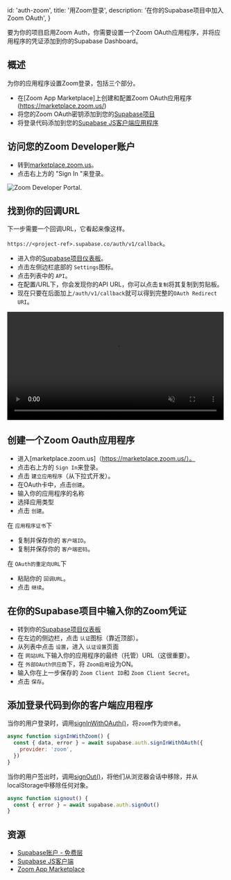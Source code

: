 
  id: 'auth-zoom',
  title: '用Zoom登录',
  description: '在你的Supabase项目中加入Zoom OAuth',
}

要为你的项目启用Zoom Auth，你需要设置一个Zoom OAuth应用程序，并将应用程序的凭证添加到你的Supabase Dashboard。

## 概述

为你的应用程序设置Zoom登录，包括三个部分。

- 在[Zoom App Marketplace]上创建和配置Zoom OAuth应用程序(https://marketplace.zoom.us/)
- 将您的Zoom OAuth密钥添加到您的[Supabase项目](https://app.supabase.com)
- 将登录代码添加到您的[Supabase JS客户端应用程序](https://github.com/supabase/supabase-js)

## 访问您的Zoom Developer账户

- 转到[marketplace.zoom.us](https://marketplace.zoom.us/)。
- 点击右上方的 "Sign In "来登录。

![Zoom Developer Portal.](/docs/img/guides/auth-zoom/zoom-portal.png)

## 找到你的回调URL

下一步需要一个回调URL，它看起来像这样。

`https://<project-ref>.supabase.co/auth/v1/callback`。

- 进入你的[Supabase项目仪表板](https://app.supabase.com)。
- 点击左侧边栏底部的 `Settings`图标。
- 点击列表中的 `API`。
- 在配置/URL下，你会发现你的API URL，你可以点击`复制`将其复制到剪贴板。
- 现在只要在后面加上`/auth/v1/callback`就可以得到完整的`OAuth Redirect URI`。

<video width="99%" muted playsInline controls="true">
  <source src="/docs/videos/api/api-url-and-key.mp4" type="video/mp4" muted playsInline />
</video>

## 创建一个Zoom Oauth应用程序

- 进入[marketplace.zoom.us]（https://marketplace.zoom.us/）。
- 点击右上方的 `Sign In`来登录。
- 点击 `建立应用程序`（从下拉式开发）。
- 在OAuth卡中，点击`创建`。
- 输入你的应用程序的名称
- 选择应用类型
- 点击 `创建`。

在 `应用程序证书`下

- 复制并保存你的 `客户端ID`。
- 复制并保存你的 `客户端密码`。

在 `OAuth的重定向URL`下

- 粘贴你的 `回调URL`。
- 点击 `继续`。

## 在你的Supabase项目中输入你的Zoom凭证

- 转到你的[Supabase项目仪表板](https://app.supabase.com)
- 在左边的侧边栏，点击 `认证`图标（靠近顶部）。
- 从列表中点击 `设置`，进入 `认证设置`页面
- 在 `网站URL`下输入你的应用程序的最终（托管）URL（这很重要）。
- 在 `外部OAuth供应商`下，将 `Zoom启用`设为ON。
- 输入你在上一步保存的 `Zoom Client ID`和 `Zoom Client Secret`。
- 点击 `保存`。

## 添加登录代码到你的客户端应用程序

当你的用户登录时，调用[signInWithOAuth()](/docs/reference/javascript/auth-signinwithoauth)，将`zoom`作为`提供者`。

```js
async function signInWithZoom() {
  const { data, error } = await supabase.auth.signInWithOAuth({
    provider: 'zoom',
  })
}
```

当你的用户签出时，调用[signOut()](/docs/reference/javascript/auth-signout)，将他们从浏览器会话中移除，并从localStorage中移除任何对象。

```js
async function signout() {
  const { error } = await supabase.auth.signOut()
}
```

## 资源

- [Supabase账户 - 免费层](https://supabase.com)
- [Supabase JS客户端](https://github.com/supabase/supabase-js)
- [Zoom App Marketplace](https://marketplace.zoom.us/)


